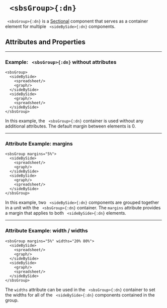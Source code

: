 


# ` <sbsGroup>{:dn}`


` <sbsGroup>{:dn}` is a [Sectional](../document_structure/essentialConcepts#component-types)
component that serves as a container element for multiple ` <sideBySide>{:dn}` components.

## Attributes and Properties 
 <AttrDisplay name='sbsGroup'/> 
 <PropDisplay name='sbsGroup'/>

---

### Example: ` <sbsGroup>{:dn}` without attributes


```doenet-editor-horiz
<sbsGroup>
  <sideBySide>
    <spreadsheet/>
    <graph/>
  </sideBySide>
  <sideBySide>
    <graph/>
    <spreadsheet/>
  </sideBySide>
</sbsGroup>
```



In this example, the ` <sbsGroup>{:dn}` container is used without any additional attributes. 
The default margin between elements is 0.



---

### Attribute Example: margins


```doenet-example
<sbsGroup margins="5%">
  <sideBySide>
    <spreadsheet/>
    <graph/>
  </sideBySide>
  <sideBySide>
    <graph/>
    <spreadsheet/>
  </sideBySide>
</sbsGroup>
```



In this example, two ` <sideBySide>{:dn}` components are grouped together in 
a unit with the ` <sbsGroup>{:dn}` container. The `margins` attribute provides a 
margin that applies to both ` <sideBySide>{:dn}` elements.



---

### Attribute Example: width / widths


```doenet-example
<sbsGroup margins="5%" widths="20% 80%">
  <sideBySide>
    <spreadsheet/>
    <graph/>
  </sideBySide>
  <sideBySide>
    <graph/>
    <spreadsheet/>
  </sideBySide>
</sbsGroup>    
```



The `widths` attribute can be used in the ` <sbsGroup>{:dn}` container to 
set the widths for all of the ` <sideBySide>{:dn}` components contained in the group.

